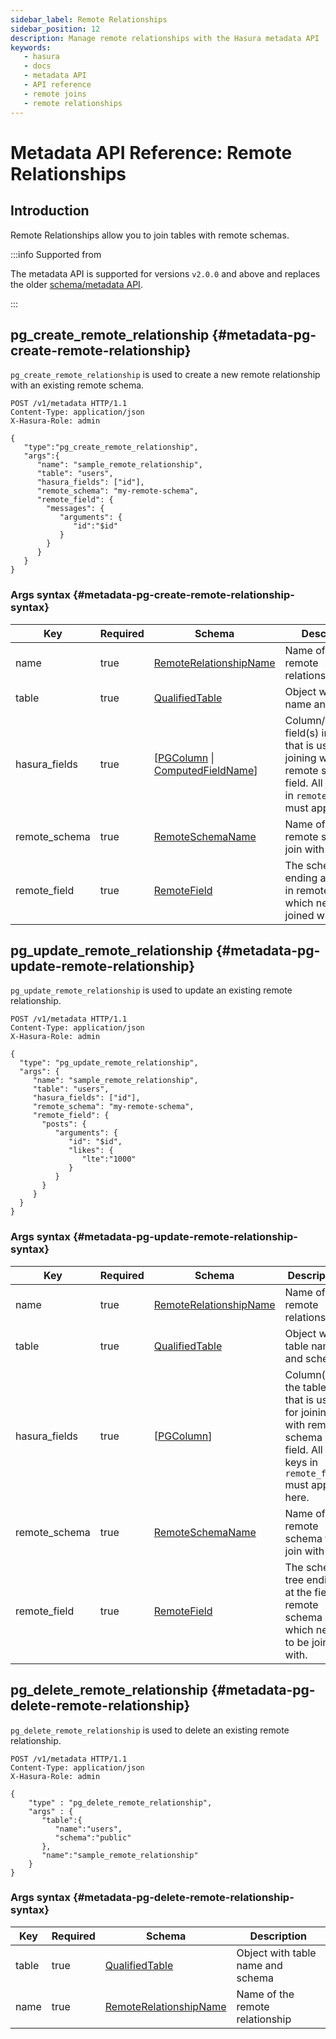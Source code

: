 ```yaml
---
sidebar_label: Remote Relationships
sidebar_position: 12
description: Manage remote relationships with the Hasura metadata API
keywords:
   - hasura
   - docs
   - metadata API
   - API reference
   - remote joins
   - remote relationships
---
```


# Metadata API Reference: Remote Relationships

## Introduction

Remote Relationships allow you to join tables with remote schemas.

:::info Supported from

The metadata API is supported for versions `v2.0.0` and above and
replaces the older [schema/metadata API](/graphql/core/api-reference/schema-metadata-api/index.mdx).

:::

## pg_create_remote_relationship {#metadata-pg-create-remote-relationship}

`pg_create_remote_relationship` is used to create a new remote
relationship with an existing remote schema.

```http
POST /v1/metadata HTTP/1.1
Content-Type: application/json
X-Hasura-Role: admin

{
   "type":"pg_create_remote_relationship",
   "args":{
      "name": "sample_remote_relationship",
      "table": "users",
      "hasura_fields": ["id"],
      "remote_schema": "my-remote-schema",
      "remote_field": {
        "messages": {
           "arguments": {
              "id":"$id"
           }
        }
      }
   }
}
```

### Args syntax {#metadata-pg-create-remote-relationship-syntax}

| Key           | Required | Schema                                                               | Description                                                                                                                                |
|---------------|----------|----------------------------------------------------------------------|--------------------------------------------------------------------------------------------------------------------------------------------|
| name          | true     | [RemoteRelationshipName](/graphql/core/api-reference/syntax-defs.mdx#remoterelationshipname)                                             | Name of the remote relationship                                                                                                            |
| table         | true     | [QualifiedTable](/graphql/core/api-reference/syntax-defs.mdx#qualifiedtable)                                    | Object with table name and schema                                                                                                          |
| hasura_fields | true     | [[PGColumn](/graphql/core/api-reference/syntax-defs.mdx#pgcolumn) \| [ComputedFieldName](/graphql/core/api-reference/syntax-defs.mdx#computedfieldname)] | Column/Computed field(s) in the table that is used for joining with remote schema field. All join keys in `remote_field` must appear here. |
| remote_schema | true     | [RemoteSchemaName](/graphql/core/api-reference/syntax-defs.mdx#remoteschemaname)                                | Name of the remote schema to join with                                                                                                     |
| remote_field  | true     | [RemoteField](/graphql/core/api-reference/syntax-defs.mdx#remotefield)                                                        | The schema tree ending at the field in remote schema which needs to be joined with.                                                        |

## pg_update_remote_relationship {#metadata-pg-update-remote-relationship}

`pg_update_remote_relationship` is used to update an existing remote relationship.

```http
POST /v1/metadata HTTP/1.1
Content-Type: application/json
X-Hasura-Role: admin

{
  "type": "pg_update_remote_relationship",
  "args": {
     "name": "sample_remote_relationship",
     "table": "users",
     "hasura_fields": ["id"],
     "remote_schema": "my-remote-schema",
     "remote_field": {
       "posts": {
          "arguments": {
             "id": "$id",
             "likes": {
                "lte":"1000"
             }
          }
       }
     }
  }
}
```

### Args syntax {#metadata-pg-update-remote-relationship-syntax}

| Key           | Required | Schema                                | Description                                                                                                                 |
|---------------|----------|---------------------------------------|-----------------------------------------------------------------------------------------------------------------------------|
| name          | true     | [RemoteRelationshipName](/graphql/core/api-reference/syntax-defs.mdx#remoterelationshipname)              | Name of the remote relationship                                                                                             |
| table         | true     | [QualifiedTable](/graphql/core/api-reference/syntax-defs.mdx#qualifiedtable)     | Object with table name and schema                                                                                           |
| hasura_fields | true     | \[[PGColumn](/graphql/core/api-reference/syntax-defs.mdx#pgcolumn)\]             | Column(s) in the table that is used for joining with remote schema field. All join keys in `remote_field` must appear here. |
| remote_schema | true     | [RemoteSchemaName](/graphql/core/api-reference/syntax-defs.mdx#remoteschemaname) | Name of the remote schema to join with                                                                                      |
| remote_field  | true     | [RemoteField](/graphql/core/api-reference/syntax-defs.mdx#remotefield)                         | The schema tree ending at the field in remote schema which needs to be joined with.                                         |

## pg_delete_remote_relationship {#metadata-pg-delete-remote-relationship}

`pg_delete_remote_relationship` is used to delete an existing remote relationship.

```http
POST /v1/metadata HTTP/1.1
Content-Type: application/json
X-Hasura-Role: admin

{
    "type" : "pg_delete_remote_relationship",
    "args" : {
       "table":{
          "name":"users",
          "schema":"public"
       },
       "name":"sample_remote_relationship"
    }
}
```

### Args syntax {#metadata-pg-delete-remote-relationship-syntax}

| Key   | Required | Schema                            | Description                       |
|-------|----------|-----------------------------------|-----------------------------------|
| table | true     | [QualifiedTable](/graphql/core/api-reference/syntax-defs.mdx#qualifiedtable) | Object with table name and schema |
| name  | true     | [RemoteRelationshipName](/graphql/core/api-reference/syntax-defs.mdx#remoterelationshipname)          | Name of the remote relationship   |

